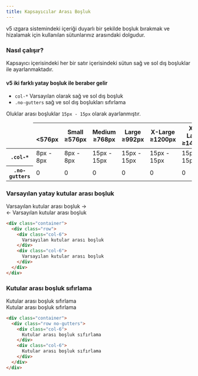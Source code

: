 ```yaml
---
title: Kapsayıcılar Arası Boşluk
---
```


v5 ızgara sistemindeki içeriği duyarlı bir şekilde boşluk bırakmak ve hizalamak için 
kullanılan sütunlarınız arasındaki dolgudur.

### Nasıl çalışır?

Kapsayıcı içerisindeki her bir satır içerisindeki sütun sağ ve sol dış boşluklar ile ayarlanmaktadır.

#### v5 iki farklı yatay boşluk ile beraber gelir
* <code>col-*</code> Varsayılan olarak sağ ve sol dış boşluk
* <code>.no-gutters</code> sağ ve sol dış boşlukları sıfırlama


Oluklar arası boşluklar <code>15px - 15px</code> olarak ayarlanmıştır.

<table class="mt-1">
  <thead>
    <tr>
      <td></td>
      <th scope="col-auto">
        <span class="d-flex text-nowrap">&nbsp;</span>
        <span class="fw-normal">&lt;576px</span>
      </th>
      <th scope="col-auto">
        <span class="d-flex justify-content-center text-nowrap">Small</span>
        <span class="fw-normal">≥576px</span>
      </th>
      <th scope="col-auto">
        <span class="d-flex justify-content-center text-nowrap">Medium</span>
        <span class="fw-normal">≥768px</span>
      </th>
      <th scope="col-auto">
        <span class="d-flex justify-content-center text-nowrap">Large</span>
        <span class="fw-normal">≥992px</span>
      </th>
      <th scope="col-auto">
        <span class="d-flex justify-content-center text-nowrap">X-Large</span>
        <span class="fw-normal">≥1200px</span>
      </th>
      <th scope="col-auto">
        <span class="d-flex justify-content-center text-nowrap">XX-Large</span>
        <span class="fw-normal">≥1400px</span>
      </th>
    </tr>
  </thead>
  <tbody class="text-center">
    <tr>
      <th scope="row" class="fw-normal"><code>.col-*</code></th>
      <td class="text-muted">8px - 8px</td>
      <td>8px - 8px</td>
      <td>15px - 15px</td>
      <td>15px - 15px</td>
      <td>15px - 15px</td>
      <td>15px - 15px</td>
    </tr>
    <tr>
      <th scope="row" class="fw-normal"><code>.no-gutters</code></th>
      <td class="text-muted">0</td>
      <td class="text-muted">0</td>
      <td class="text-muted">0</td>
      <td class="text-muted">0</td>
      <td class="text-muted">0</td>
      <td class="text-muted">0</td>
    </tr>
  </tbody>
</table>

### Varsayılan yatay kutular arası boşluk

<div class="p-2 border bdr-2 mb-3">
    <div class="px-0 mb-0">
      <div class="row">
        <div class="col">
        <div class="p-3 border bg-light text-right">Varsayılan kutular arası boşluk -></div>
        </div>
        <div class="col">
          <div class="p-3 border bg-light">&lt;- Varsayılan kutular arası boşluk</div>
        </div>
      </div>
    </div>
</div>

```html title="html"
<div class="container">
  <div class="row">
    <div class="col-6">
      Varsayılan kutular arası boşluk
    </div>
    <div class="col-6">
      Varsayılan kutular arası boşluk
    </div>
  </div>
</div>
```

### Kutular arası boşluk sıfırlama

<div class="p-2 border bdr-2 mb-3">
    <div class="px-0 mb-0">
      <div class="row no-gutters">
        <div class="col">
        <div class="p-3 border bg-light text-center">Kutular arası boşluk sıfırlama</div>
        </div>
        <div class="col">
        <div class="p-3 border bg-light text-center">Kutular arası boşluk sıfırlama</div>
        </div>
      </div>
    </div>
</div>

```html title="html"
<div class="container">
  <div class="row no-gutters">
    <div class="col-6">
      Kutular arası boşluk sıfırlama
    </div>
    <div class="col-6">
      Kutular arası boşluk sıfırlama
    </div>
  </div>
</div>
```